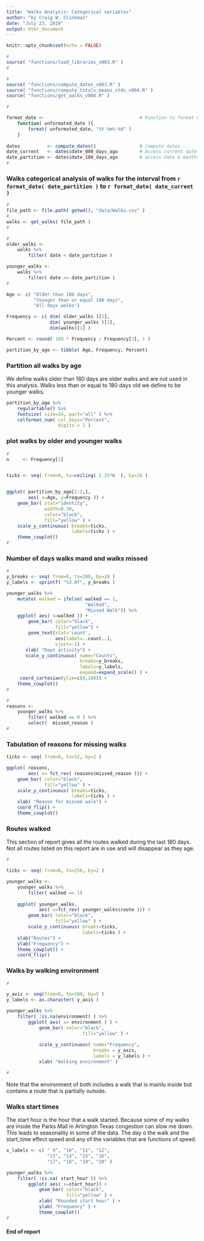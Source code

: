 ```yaml
---
title: "Walks Analysis: Categorical variables"
author: "by Craig W. Slinkman"
date: "July 23, 2019"
output: html_document
---
```


```r
knitr::opts_chunk$set(echo = FALSE)
```


```r
#
source( "functions/load_libraries_v003.R" )
#
```

```r
#
source( "functions/compute_dates_v003.R" )
source( "functions/compute_totals_means_stds_v004.R" )
source( "functions/get_walks_v004.R" )

```


```r
#

format_date <-                                   # Function to format dates 
    function( unformated_date ){
        format( unformated_date, "%Y-%m%-%d" )
    } 
        
dates          <- compute_dates()                # Compute dates ...
date_current   <- dates$date_000_days_ago        # Access current date ...
date_partition <- dates$date_180_days_ago        # access date 6 months ago ...
#
```


### Walks categorical analysis of walks for the interval from `r format_date( date_partition ) ` to `r format_date( date_current )`


```r
#
file_path <- file.path( getwd(), "data/Walks.csv" )
#
walks <- get_walks( file_path )
#
```

```r
#
older_walks <- 
    walks %>% 
        filter( date < date_partition ) 

younger_walks <- 
    walks %>% 
        filter( date >= date_partition )
#
```

```r

Age <- c( "Older than 180 days",
          "Younger than or equal 180 days",
          "All days walks")

Frequency <- c( dim( older_walks )[1],
                dim( younger_walks )[1],
                dim(walks)[1] )

Percent <- round( 100 * Frequency / Frequency[3], 1 )

partition_by_age <- tibble( Age, Frequency, Percent)

```

### Partition all walks by age

We define walks older than 180 days are older walks and are not used in this analysis.  Walks less than or equal to 180 days old we define to be younger walks.

```r

partition_by_age %>% 
    regulartable() %>% 
    fontsize( size=14, part="all" ) %>% 
    colformat_num( col_keys="Percent",
                   digits = 1 )

```

### plot walks by older and younger walks 

```r
#
n     <- Frequency[3]


ticks <- seq( from=0, to=ceiling( 1.25*n  ), by=20 )


ggplot( partition_by_age[1:2,],
        aes( x=Age, y=Frequency )) +
    geom_bar( stat="identity",
              width=0.30,
              color="black",
              fill="yellow" ) +
    scale_y_continuous( breaks=ticks, 
                        labels=ticks ) +
    theme_cowplot()
#
```


### Number of days walks mand and walks missed

```r
#
y_breaks <- seq( from=0, to=200, by=10 )
y_labels <- sprintf( "%3.0f", y_breaks )

younger_walks %>% 
    mutate( walked = ifelse( walked == 1, 
                             "Walked",
                             "Missed Walk")) %>% 
    ggplot( aes( x=walked )) +
        geom_bar( color="black",
                  fill="yellow") +
        geom_text(stat='count', 
                  aes(label=..count..), 
                  vjust=-1) +
       xlab( "Days activity") +
       scale_y_continuous( name="Counts",
                           breaks=y_breaks, 
                           labels=y_labels,
                           expand=expand_scale() ) +
     coord_cartesian(ylim=c(0,180)) +
    theme_cowplot() 
#
```



```r
#
reasons <-
    younger_walks %>% 
        filter( walked == 0 ) %>% 
        select(  missed_reason )
#
```

### Tabulation of reasons for missing walks

```r

ticks <- seq( from=0, to=32, by=2 )

ggplot( reasons,
        aes( x= fct_rev( reasons$missed_reason ))) +
    geom_bar( color="black",
              fill="yellow" ) +
    scale_y_continuous( breaks=ticks,
                        labels=ticks ) +
    xlab( "Reason for missed walk") +
    coord_flip() +
    theme_cowplot()

```

### Routes walked

This section of report gives all the routes walked during the last 180 days.  Not all
routes listed on this report are in use and will disappear as they age.

```r
#

ticks <- seq( from=0, to=256, by=2 )

younger_walks <- 
    younger_walks %>% 
        filter( walked == 1)
    
    ggplot( younger_walks,
            aes( x=fct_rev( younger_walks$route ))) +
        geom_bar( color="black",
                  fill="yellow" ) +
        scale_y_continuous( breaks=ticks,
                            labels=ticks ) +
    xlab("Routes") +
    ylab("Frequency") +
    theme_cowplot() +
    coord_flip()
```

### Walks by walking environment

```r
#

y_axis <- seq(from=0, to=100, by=5 )
y_labels <- as.character( y_axis )

younger_walks %>% 
    filter( !is.na(environment) ) %>% 
        ggplot( aes( x= environment ) ) +
            geom_bar( color="black",
                            fill="yellow" ) +
            
            scale_y_continuous( name="Frequency",
                                breaks = y_axis,
                                labels = y_labels ) +
            xlab( "Walking environment" )

#
```

Note that the environment of both includes a walk that is mainlu inside but contains a route that is partially outside.

### Walks start times

The start hour is the hour that a walk started.  Because some of my walks are inside the Parks Mall in Arlington Texas congestion can slow me down.  This leads to seasonality in some of the data.  The day o the walk and the start_time effect speed and any of the variables that are functions of speed.  

```r

x_labels <- c( " 9", "10", "11", "12",
               "13", "14", "15", "16",
               "17", "18", "19", "20" )

younger_walks %>% 
    filter( !is.na( start_hour )) %>% 
        ggplot( aes( x=start_hour)) +
            geom_bar( color="black",
                      fill="yellow" ) +
            xlab( "Rounded start hour" ) +
            ylab( "Frequency" ) +
            theme_cowplot()
#
```


#### End of report

